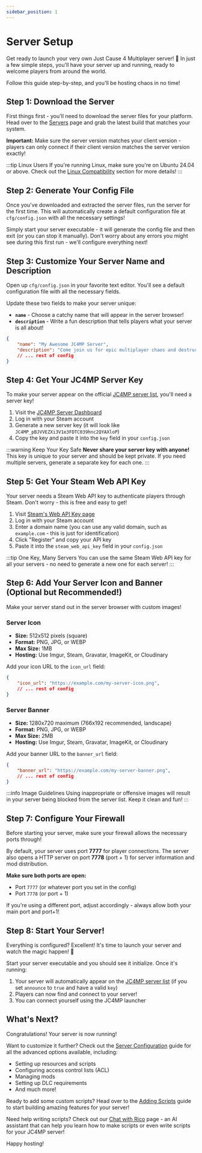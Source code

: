 ```yaml
---
sidebar_position: 1
---
```


# Server Setup

Get ready to launch your very own Just Cause 4 Multiplayer server! 🚀 In just a few simple steps, you'll have your server up and running, ready to welcome players from around the world.

Follow this guide step-by-step, and you'll be hosting chaos in no time!

## Step 1: Download the Server

First things first - you'll need to download the server files for your platform. Head over to the [Servers](/tools/servers) page and grab the latest build that matches your system.

**Important:** Make sure the server version matches your client version - players can only connect if their client version matches the server version exactly!

:::tip Linux Users
If you're running Linux, make sure you're on Ubuntu 24.04 or above. Check out the [Linux Compatibility](/tools/servers#linux-compatibility) section for more details!
:::

## Step 2: Generate Your Config File

Once you've downloaded and extracted the server files, run the server for the first time. This will automatically create a default configuration file at `cfg/config.json` with all the necessary settings!

Simply start your server executable - it will generate the config file and then exit (or you can stop it manually). Don't worry about any errors you might see during this first run - we'll configure everything next!

## Step 3: Customize Your Server Name and Description

Open up `cfg/config.json` in your favorite text editor. You'll see a default configuration file with all the necessary fields.

Update these two fields to make your server unique:

- **`name`** - Choose a catchy name that will appear in the server browser!
- **`description`** - Write a fun description that tells players what your server is all about!

```json
{
    "name": "My Awesome JC4MP Server",
    "description": "Come join us for epic multiplayer chaos and destruction!",
    // ... rest of config
}
```

## Step 4: Get Your JC4MP Server Key

To make your server appear on the official [JC4MP server list](https://servers.jc4mp.com), you'll need a server key!

1. Visit the [JC4MP Server Dashboard](https://servers.jc4mp.com/dashboard)
2. Log in with your Steam account
3. Generate a new server key (it will look like `JC4MP_pBJVVEZXi3V1e3FDTC039hnc2QYAXloP`)
4. Copy the key and paste it into the `key` field in your `config.json`

:::warning Keep Your Key Safe
**Never share your server key with anyone!** This key is unique to your server and should be kept private. If you need multiple servers, generate a separate key for each one.
:::

## Step 5: Get Your Steam Web API Key

Your server needs a Steam Web API key to authenticate players through Steam. Don't worry - this is free and easy to get!

1. Visit [Steam's Web API Key page](https://steamcommunity.com/dev/apikey)
2. Log in with your Steam account
3. Enter a domain name (you can use any valid domain, such as `example.com` - this is just for identification)
4. Click "Register" and copy your API key
5. Paste it into the `steam_web_api_key` field in your `config.json`

:::tip One Key, Many Servers
You can use the same Steam Web API key for all your servers - no need to generate a new one for each server!
:::

## Step 6: Add Your Server Icon and Banner (Optional but Recommended!)

Make your server stand out in the server browser with custom images!

### Server Icon
- **Size:** 512x512 pixels (square)
- **Format:** PNG, JPG, or WEBP
- **Max Size:** 1MB
- **Hosting:** Use Imgur, Steam, Gravatar, ImageKit, or Cloudinary

Add your icon URL to the `icon_url` field:

```json
{
    "icon_url": "https://example.com/my-server-icon.png",
    // ... rest of config
}
```

### Server Banner
- **Size:** 1280x720 maximum (766x192 recommended, landscape)
- **Format:** PNG, JPG, or WEBP
- **Max Size:** 2MB
- **Hosting:** Use Imgur, Steam, Gravatar, ImageKit, or Cloudinary

Add your banner URL to the `banner_url` field:

```json
{
    "banner_url": "https://example.com/my-server-banner.png",
    // ... rest of config
}
```

:::info Image Guidelines
Using inappropriate or offensive images will result in your server being blocked from the server list. Keep it clean and fun!
:::

## Step 7: Configure Your Firewall

Before starting your server, make sure your firewall allows the necessary ports through!

By default, your server uses port **7777** for player connections. The server also opens a HTTP server on port **7778** (port + 1) for server information and mod distribution.

**Make sure both ports are open:**
- Port `7777` (or whatever port you set in the config)
- Port `7778` (or port + 1)

If you're using a different port, adjust accordingly - always allow both your main port and port+1!

## Step 8: Start Your Server!

Everything is configured? Excellent! It's time to launch your server and watch the magic happen! 🎉

Start your server executable and you should see it initialize. Once it's running:

1. Your server will automatically appear on the [JC4MP server list](https://servers.jc4mp.com) (if you set `announce` to `true` and have a valid `key`)
2. Players can now find and connect to your server!
3. You can connect yourself using the JC4MP launcher

## What's Next?

Congratulations! Your server is now running!

Want to customize it further? Check out the [Server Configuration](/get-started/server-config) guide for all the advanced options available, including:

- Setting up resources and scripts
- Configuring access control lists (ACL)
- Managing mods
- Setting up DLC requirements
- And much more!

Ready to add some custom scripts? Head over to the [Adding Scripts](/get-started/adding-scripts) guide to start building amazing features for your server!

Need help writing scripts? Check out our [Chat with Rico](/chat) page - an AI assistant that can help you learn how to make scripts or even write scripts for your JC4MP server!

Happy hosting!
